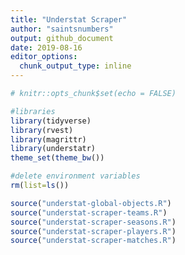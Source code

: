 ```yaml
---
title: "Understat Scraper"
author: "saintsnumbers"
output: github_document
date: 2019-08-16
editor_options: 
  chunk_output_type: inline
---
```

  
```r
# knitr::opts_chunk$set(echo = FALSE)

#libraries
library(tidyverse)
library(rvest)
library(magrittr)
library(understatr)
theme_set(theme_bw())

#delete environment variables
rm(list=ls())
```
```r
source("understat-global-objects.R")
source("understat-scraper-teams.R")
source("understat-scraper-seasons.R")
source("understat-scraper-players.R")
source("understat-scraper-matches.R")
```